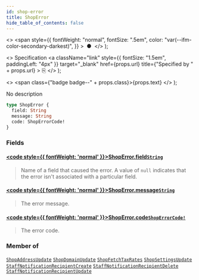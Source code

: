 ```yaml
---
id: shop-error
title: ShopError
hide_table_of_contents: false
---
```


  <>
    <span
      style={{
        fontWeight: "normal",
        fontSize: ".5em",
        color: "var(--ifm-color-secondary-darkest)",
      }}
    >
      &nbsp;●&nbsp;
    </span>
  </>
);

  <>
    Specification
    <a
      className="link"
      style={{ fontSize: "1.5em", paddingLeft: "4px" }}
      target="\_blank"
      href={props.url}
      title={"Specified by " + props.url}
    >
      ⎘
    </a>
  </>
);

  <>
    <span class={"badge badge--" + props.class}>{props.text}</span>
  </>
);

No description

```graphql
type ShopError {
  field: String
  message: String
  code: ShopErrorCode!
}
```

### Fields

#### [<code style={{ fontWeight: 'normal' }}>ShopError.<b>field</b></code>](#)<Bullet />[`String`](../../../developer/api-reference/scalars/string) <Badge class="secondary" text="scalar"/>

> Name of a field that caused the error. A value of `null` indicates that the error isn't associated with a particular field.

#### [<code style={{ fontWeight: 'normal' }}>ShopError.<b>message</b></code>](#)<Bullet />[`String`](../../../developer/api-reference/scalars/string) <Badge class="secondary" text="scalar"/>

> The error message.

#### [<code style={{ fontWeight: 'normal' }}>ShopError.<b>code</b></code>](#)<Bullet />[`ShopErrorCode!`](../../../developer/api-reference/enums/shop-error-code) <Badge class="secondary" text="non-null"/> <Badge class="secondary" text="enum"/>

> The error code.

### Member of

[`ShopAddressUpdate`](../../../developer/api-reference/objects/shop-address-update) <Badge class="secondary" text="object"/><Bullet />[`ShopDomainUpdate`](../../../developer/api-reference/objects/shop-domain-update) <Badge class="secondary" text="object"/><Bullet />[`ShopFetchTaxRates`](../../../developer/api-reference/objects/shop-fetch-tax-rates) <Badge class="secondary" text="object"/><Bullet />[`ShopSettingsUpdate`](../../../developer/api-reference/objects/shop-settings-update) <Badge class="secondary" text="object"/><Bullet />[`StaffNotificationRecipientCreate`](../../../developer/api-reference/objects/staff-notification-recipient-create) <Badge class="secondary" text="object"/><Bullet />[`StaffNotificationRecipientDelete`](../../../developer/api-reference/objects/staff-notification-recipient-delete) <Badge class="secondary" text="object"/><Bullet />[`StaffNotificationRecipientUpdate`](../../../developer/api-reference/objects/staff-notification-recipient-update) <Badge class="secondary" text="object"/>
